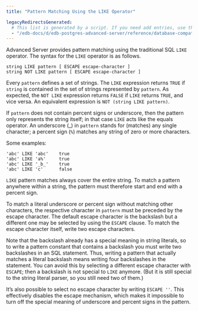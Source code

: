 ```yaml
---
title: "Pattern Matching Using the LIKE Operator"

legacyRedirectsGenerated:
  # This list is generated by a script. If you need add entries, use the `legacyRedirects` key.
  - "/edb-docs/d/edb-postgres-advanced-server/reference/database-compatibility-for-oracle-developers-reference-guide/13/pattern_matching_using_the_like_operator.html"
---
```


<div id="pattern_matching_using_the_like_operator" class="registered_link"></div>

Advanced Server provides pattern matching using the traditional SQL `LIKE` operator. The syntax for the `LIKE` operator is as follows.

```text
string LIKE pattern [ ESCAPE escape-character ]
string NOT LIKE pattern [ ESCAPE escape-character ]
```

Every `pattern` defines a set of strings. The `LIKE` expression returns `TRUE` if `string` is contained in the set of strings represented by `pattern`. As expected, the `NOT LIKE` expression returns `FALSE` if `LIKE` returns `TRUE`, and vice versa. An equivalent expression is `NOT (string LIKE pattern)`.

If `pattern` does not contain percent signs or underscore, then the pattern only represents the string itself; in that case `LIKE` acts like the equals operator. An underscore (\_) in `pattern` stands for (matches) any single character; a percent sign (`%`) matches any string of zero or more characters.

Some examples:

```text
'abc' LIKE 'abc'    true
'abc' LIKE 'a%'     true
'abc' LIKE '_b_'    true
'abc' LIKE 'c'      false
```

`LIKE` pattern matches always cover the entire string. To match a pattern anywhere within a string, the pattern must therefore start and end with a percent sign.

To match a literal underscore or percent sign without matching other characters, the respective character in `pattern` must be preceded by the escape character. The default escape character is the backslash but a different one may be selected by using the `ESCAPE` clause. To match the escape character itself, write two escape characters.

Note that the backslash already has a special meaning in string literals, so to write a pattern constant that contains a backslash you must write two backslashes in an SQL statement. Thus, writing a pattern that actually matches a literal backslash means writing four backslashes in the statement. You can avoid this by selecting a different escape character with `ESCAPE`; then a backslash is not special to `LIKE` anymore. (But it is still special to the string literal parser, so you still need two of them.)

It’s also possible to select no escape character by writing `ESCAPE ''`. This effectively disables the escape mechanism, which makes it impossible to turn off the special meaning of underscore and percent signs in the pattern.
